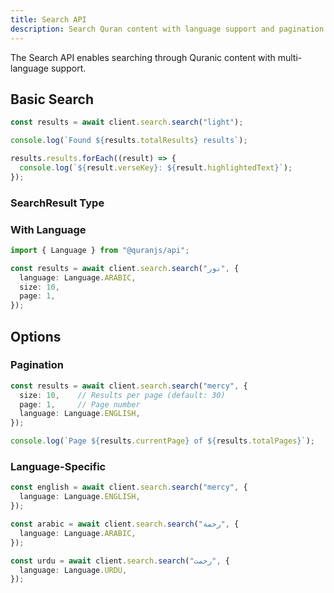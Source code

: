 ```yaml
---
title: Search API
description: Search Quran content with language support and pagination.
---
```


The Search API enables searching through Quranic content with multi-language support.

## Basic Search

```ts
const results = await client.search.search("light");

console.log(`Found ${results.totalResults} results`);

results.results.forEach((result) => {
  console.log(`${result.verseKey}: ${result.highlightedText}`);
});
```

### SearchResult Type

<auto-type-table
  path="../../../../packages/api/src/types/api/search-result.ts"
  name="SearchResult"
/>

### With Language

```ts
import { Language } from "@quranjs/api";

const results = await client.search.search("نور", {
  language: Language.ARABIC,
  size: 10,
  page: 1,
});
```

## Options

### Pagination

```ts
const results = await client.search.search("mercy", {
  size: 10,    // Results per page (default: 30)
  page: 1,     // Page number
  language: Language.ENGLISH,
});

console.log(`Page ${results.currentPage} of ${results.totalPages}`);
```

### Language-Specific

```ts
const english = await client.search.search("mercy", {
  language: Language.ENGLISH,
});

const arabic = await client.search.search("رحمة", {
  language: Language.ARABIC,
});

const urdu = await client.search.search("رحمت", {
  language: Language.URDU,
});
```
